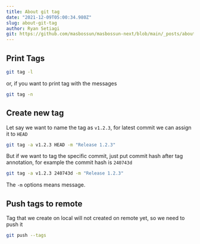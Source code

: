 ```yaml
---
title: About git tag
date: "2021-12-09T05:00:34.980Z"
slug: about-git-tag
author: Ryan Setiagi
git: https://github.com/masbossun/masbossun-next/blob/main/_posts/about-git-tag.mdx
---
```


## Print Tags

```bash
git tag -l
```

or, if you want to print tag with the messages

```bash
git tag -n
```

## Create new tag

Let say we want to name the tag as `v1.2.3`, for latest commit we can assign it to `HEAD`

```bash
git tag -a v1.2.3 HEAD -m "Release 1.2.3"
```

But if we want to tag the specific commit, just put commit hash after tag annotation, for example the commit hash is `240743d`

```bash
git tag -a v1.2.3 240743d -m "Release 1.2.3"
```

The `-m` options means message.

## Push tags to remote

Tag that we create on local will not created on remote yet, so we need to push it

```bash
git push --tags
```
